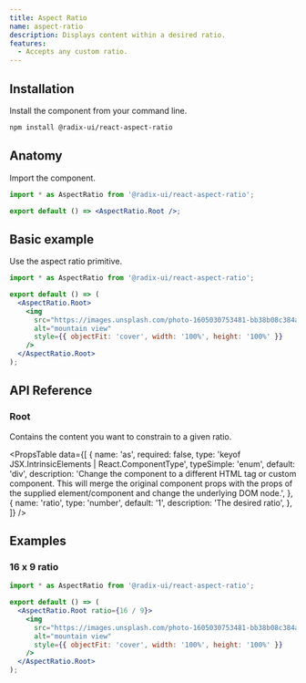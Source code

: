 ```yaml
---
title: Aspect Ratio
name: aspect-ratio
description: Displays content within a desired ratio.
features:
  - Accepts any custom ratio.
---
```


## Installation

Install the component from your command line.

```bash
npm install @radix-ui/react-aspect-ratio
```

## Anatomy

Import the component.

```jsx
import * as AspectRatio from '@radix-ui/react-aspect-ratio';

export default () => <AspectRatio.Root />;
```

## Basic example

Use the aspect ratio primitive.

```jsx
import * as AspectRatio from '@radix-ui/react-aspect-ratio';

export default () => (
  <AspectRatio.Root>
    <img
      src="https://images.unsplash.com/photo-1605030753481-bb38b08c384a"
      alt="mountain view"
      style={{ objectFit: 'cover', width: '100%', height: '100%' }}
    />
  </AspectRatio.Root>
);
```

## API Reference

### Root

Contains the content you want to constrain to a given ratio.

<PropsTable
  data={[
    {
      name: 'as',
      required: false,
      type: 'keyof JSX.IntrinsicElements | React.ComponentType<any>',
      typeSimple: 'enum',
      default: 'div',
      description:
        'Change the component to a different HTML tag or custom component. This will merge the original component props with the props of the supplied element/component and change the underlying DOM node.',
    },
    {
      name: 'ratio',
      type: 'number',
      default: '1',
      description: 'The desired ratio',
    },
  ]}
/>

## Examples

### 16 x 9 ratio

```jsx
import * as AspectRatio from '@radix-ui/react-aspect-ratio';

export default () => (
  <AspectRatio.Root ratio={16 / 9}>
    <img
      src="https://images.unsplash.com/photo-1605030753481-bb38b08c384a"
      alt="mountain view"
      style={{ objectFit: 'cover', width: '100%', height: '100%' }}
    />
  </AspectRatio.Root>
);
```
